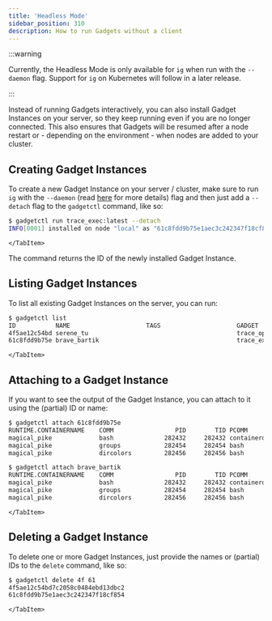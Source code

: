 ```yaml
---
title: 'Headless Mode'
sidebar_position: 310
description: How to run Gadgets without a client
---
```



:::warning

Currently, the Headless Mode is only available for `ig` when run with the `--daemon` flag. Support for `ig` on
Kubernetes will follow in a later release.

:::

Instead of running Gadgets interactively, you can also install Gadget Instances on your server, so they keep running
even if you are no longer connected. This also ensures that Gadgets will be resumed after a node restart or - depending
on the environment - when nodes are added to your cluster.

## Creating Gadget Instances

To create a new Gadget Instance on your server / cluster, make sure to run `ig` with the `--daemon` (read
[here](ig#using-ig-as-a-daemon) for more details) flag and then
just add a `--detach` flag to the `gadgetctl` command, like so:

<Tabs groupId="env">
    <TabItem value="gadgetctl" label="gadgetctl">

```bash
$ gadgetctl run trace_exec:latest --detach
INFO[0001] installed on node "local" as "61c8fdd9b75e1aec3c242347f18cf854"
```
    </TabItem>
</Tabs>

The command returns the ID of the newly installed Gadget Instance.

## Listing Gadget Instances

To list all existing Gadget Instances on the server, you can run:

<Tabs groupId="env">
    <TabItem value="gadgetctl" label="gadgetctl">

```bash
$ gadgetctl list
ID           NAME                     TAGS                     GADGET
4f5ae12c54bd serene_tu                                         trace_open:latest
61c8fdd9b75e brave_bartik                                      trace_exec:latest
```
    </TabItem>
</Tabs>

## Attaching to a Gadget Instance

If you want to see the output of the Gadget Instance, you can attach to it using the (partial) ID or name:

<Tabs groupId="env">
    <TabItem value="gadgetctl" label="gadgetctl">

```bash
$ gadgetctl attach 61c8fdd9b75e
RUNTIME.CONTAINERNAME    COMM                 PID        TID PCOMM               PPID ARGS          ERR… USER          LOGINUSER    GROUP
magical_pike             bash              282432     282432 containerd-s…     282410 /bin/bash          root          uid:4294967… root
magical_pike             groups            282454     282454 bash              282453 /usr/bin/gro…      root          uid:4294967… root
magical_pike             dircolors         282456     282456 bash              282455 /usr/bin/dir…      root          uid:4294967… root

$ gadgetctl attach brave_bartik
RUNTIME.CONTAINERNAME    COMM                 PID        TID PCOMM               PPID ARGS          ERR… USER          LOGINUSER    GROUP
magical_pike             bash              282432     282432 containerd-s…     282410 /bin/bash          root          uid:4294967… root
magical_pike             groups            282454     282454 bash              282453 /usr/bin/gro…      root          uid:4294967… root
magical_pike             dircolors         282456     282456 bash              282455 /usr/bin/dir…      root          uid:4294967… root
```
    </TabItem>
</Tabs>

## Deleting a Gadget Instance

To delete one or more Gadget Instances, just provide the names or (partial) IDs to the `delete` command, like so:

<Tabs groupId="env">
    <TabItem value="gadgetctl" label="gadgetctl">

```bash
$ gadgetctl delete 4f 61
4f5ae12c54bd7c2058c0484ebd13dbc2
61c8fdd9b75e1aec3c242347f18cf854
```
    </TabItem>
</Tabs>
